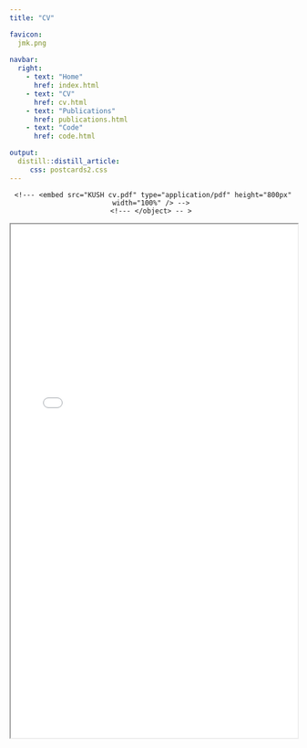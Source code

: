 ```yaml
---
title: "CV"

favicon: 
  jmk.png
  
navbar:
  right:
    - text: "Home"
      href: index.html
    - text: "CV"
      href: cv.html
    - text: "Publications"
      href: publications.html
    - text: "Code"
      href: code.html

output:
  distill::distill_article:
     css: postcards2.css
---
```


<center> 

<!--- <embed src="KUSH cv.pdf" height="800px" width="800px"> --> 
<!--- <embed src="KUSH cv.pdf" height="800px" width="100%"> --> 

<html>
<body>
    <!--- <object data="KUSH cv.pdf" type="application/pdf" height="800px" width="100%"> --> 
        <!--- <embed src="KUSH cv.pdf" type="application/pdf" height="800px" width="100%" /> --> 
    <!--- </object> -- > 

 <iframe id="theFrame" src="KUSH cv.pdf" style="height:900px; width:100%;"></iframe>  
 <script> 
 document.getElementById("theFrame").contentWindow.onload = function() { 
     this.document.getElementsByTagName("img")[0].style.width="100%"; 
 }; 
 </script> 


</body>
</html>

</center> 





